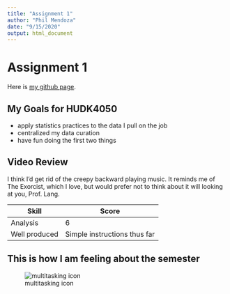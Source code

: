 ```yaml
---
title: "Assignment 1"
author: "Phil Mendoza"
date: "9/15/2020"
output: html_document
---
```


# Assignment 1

Here is [my github page](https://github.com/phil-mendoza).

## My Goals for HUDK4050

* apply statistics practices to the data I pull on the job
* centralized my data curation
* have fun doing the first two things

## Video Review

I think I'd get rid of the creepy backward playing music. It reminds me of The Exorcist, which I love, but would prefer not to think about it will looking at you, Prof. Lang.

|Skill    |Score    |
|---------|---------|
|Analysis   | 6   |
|Well produced|   Simple instructions thus far|

## This is how I am feeling about the semester

![multitasking icon](multi.jpg)

